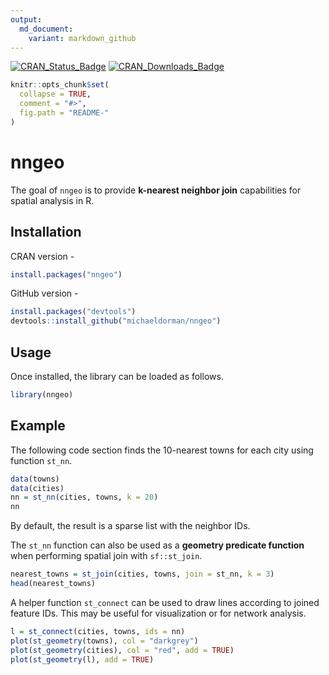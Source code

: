 ```yaml
---
output:
  md_document:
    variant: markdown_github
---
```


<!-- README.md is generated from README.Rmd. Please edit that file -->

[![CRAN_Status_Badge](http://www.r-pkg.org/badges/version/nngeo)](https://cran.r-project.org/package=nngeo)
[![CRAN_Downloads_Badge](http://cranlogs.r-pkg.org/badges/last-month/nngeo)](https://cran.r-project.org/package=nngeo)

```r
knitr::opts_chunk$set(
  collapse = TRUE,
  comment = "#>",
  fig.path = "README-"
)
```

# nngeo

The goal of `nngeo` is to provide **k-nearest neighbor join** capabilities for spatial analysis in R. 

## Installation

CRAN version - 

```r
install.packages("nngeo")
```

GitHub version -

```r
install.packages("devtools")
devtools::install_github("michaeldorman/nngeo")
```

## Usage

Once installed, the library can be loaded as follows.

```r
library(nngeo)
```


## Example

The following code section finds the 10-nearest towns for each city using function `st_nn`. 

```r
data(towns)
data(cities)
nn = st_nn(cities, towns, k = 20)
nn
```

By default, the result is a sparse list with the neighbor IDs.

The `st_nn` function can also be used as a **geometry predicate function** when performing spatial join with `sf::st_join`.

```r
nearest_towns = st_join(cities, towns, join = st_nn, k = 3)
head(nearest_towns)
```

A helper function `st_connect` can be used to draw lines according to joined feature IDs. This may be useful for visualization or for network analysis. 

```r
l = st_connect(cities, towns, ids = nn)
plot(st_geometry(towns), col = "darkgrey")
plot(st_geometry(cities), col = "red", add = TRUE)
plot(st_geometry(l), add = TRUE)
```












